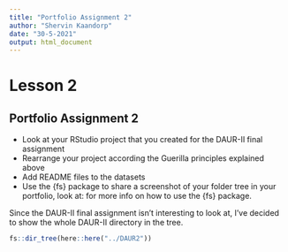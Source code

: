 ```yaml
---
title: "Portfolio Assignment 2"
author: "Shervin Kaandorp"
date: "30-5-2021"
output: html_document
---
```


# Lesson 2

## Portfolio Assignment 2

- Look at your RStudio project that you created for the DAUR-II final assignment
- Rearrange your project according the Guerilla principles explained above
- Add README files to the datasets
- Use the {fs} package to share a screenshot of your folder tree in your portfolio, look at: for more info on how to use the {fs} package.


Since the DAUR-II final assignment isn't interesting to look at, I've decided to show the whole DAUR-II directory in the tree.
```r
fs::dir_tree(here::here("../DAUR2"))
```
